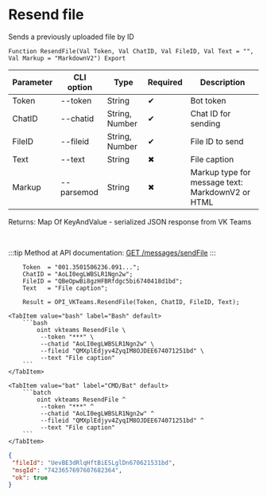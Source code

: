 ﻿---
sidebar_position: 6
---


# Resend file
 Sends a previously uploaded file by ID



`Function ResendFile(Val Token, Val ChatID, Val FileID, Val Text = "", Val Markup = "MarkdownV2") Export`

  | Parameter | CLI option | Type | Required | Description |
  |-|-|-|-|-|
  | Token | --token | String | &#x2714; | Bot token |
  | ChatID | --chatid | String, Number | &#x2714; | Chat ID for sending |
  | FileID | --fileid | String, Number | &#x2714; | File ID to send |
  | Text | --text | String | &#x2716; | File caption |
  | Markup | --parsemod | String | &#x2716; | Markup type for message text: MarkdownV2 or HTML |

  
  Returns:  Map Of KeyAndValue - serialized JSON response from VK Teams

<br/>

:::tip
Method at API documentation: [GET /messages/sendFile](https://teams.vk.com/botapi/#/messages/get_messages_sendFile)
:::
<br/>


```bsl title="1C:Enterprise/OneScript code example"
    Token  = "001.3501506236.091...";
    ChatID = "AoLI0egLWBSLR1Ngn2w";
    FileID = "QBeOpwBi8gzHFBRfdgc5bi6740418d1bd";
    Text   = "File caption";

    Result = OPI_VKTeams.ResendFile(Token, ChatID, FileID, Text);
```
 

 <Tabs>
  
    <TabItem value="bash" label="Bash" default>
        ```bash
            oint vkteams ResendFile \
             --token "***" \
             --chatid "AoLI0egLWBSLR1Ngn2w" \
             --fileid "QMXplEdjyv4ZyqIM8OJDEE674071251bd" \
             --text "File caption"
        ```
    </TabItem>
  
    <TabItem value="bat" label="CMD/Bat" default>
        ```batch
            oint vkteams ResendFile ^
             --token "***" ^
             --chatid "AoLI0egLWBSLR1Ngn2w" ^
             --fileid "QMXplEdjyv4ZyqIM8OJDEE674071251bd" ^
             --text "File caption"
        ```
    </TabItem>
</Tabs>


```json title="Result"
{
 "fileId": "UevBE3dRlqHftBiESLglDn670621531bd",
 "msgId": "7423657697607682364",
 "ok": true
}
```
